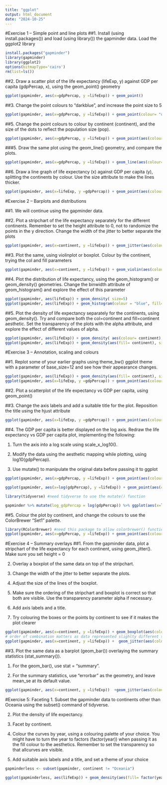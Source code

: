 ```yaml
---
title: "ggplot"
output: html_document
date: "2024-10-25"
---
```





#Exercise 1 – Simple point and line plots
##1. Install (using install.packages()) and load (using library()) the gapminder data.
Load the ggplot2 library


```r
install.packages("gapminder")
library(gapminder)
library(ggplot2)
options(bitmapType='cairo')
rm(list=ls())
```

##2. Draw a scatter plot of the life expectancy (lifeExp, y) against GDP per capita
(gdpPercap, x), using the geom_point() geometry

```r
ggplot(gapminder, aes(x=gdpPercap, y =lifeExp)) + geom_point()

```
##3. Change the point colours to “darkblue”, and increase the point size to 5

```r
ggplot(gapminder, aes(x=gdpPercap, y =lifeExp)) + geom_point(colour= "darkblue", size =5)
```
##5. Change the point colours to colour by continent (continent), and the size of
the dots to reflect the population size (pop).

```r
ggplot(gapminder, aes(x=gdpPercap, y =lifeExp)) + geom_point(aes(colour= continent, size =pop)) #use aesthetics because you are using variable from dataset to categorise your data so will be included in the legend
```

###5. Draw the same plot using the geom_line() geometry, and compare the plots.
```r

ggplot(gapminder, aes(x=gdpPercap, y =lifeExp)) + geom_line(aes(colour= continent, size =pop))
```

##6. Draw a line graph of life expectancy (x) against GDP per capita (y), splitting the
continents by colour. Use the size attribute to make the lines thicker.


```r
ggplot(gapminder, aes(x=lifeExp, y =gdpPercap)) + geom_point(aes(colour= continent), size=5) #size outside of the aesthetic because its not a variable so no need to be included in the legend
```
#Exercise 2 – Barplots and distributions

##1. We will continue using the gapminder data.

##2. Plot a stripchart of the life expectancy separately for the different
continents. Remember to set the height attribute to 0, not to randomize
the points in the y direction. Change the width of the jitter to better
separate the plots

```r
ggplot(gapminder, aes(x=continent, y =lifeExp)) + geom_jitter(aes(colour= continent), size=5, height=0, width=0.2)
```

##3. Plot the same, using violinplot or boxplot. Colour by the continent, trying
the col and fill parameters

```r
ggplot(gapminder, aes(x=continent, y =lifeExp)) + geom_violin(aes(colour= continent, fill =  continent), size=5,)
```

##4. Plot the distribution of life expectancy, using the geom_histogram() or
geom_density() geometries. Change the binwidth attribute of
geom_histogram() and explore the effect of this parameter

```r
ggplot(gapminder, aes(lifeExp)) + geom_density( size=5)
ggplot(gapminder, aes(lifeExp)) + geom_histogram(colour = "blue", fill= "blue", size=1, binwidth=1)
```

##5. Plot the density of life expectancy separately for the continents, using
geom_density(). Try and compare both the col=continent and
fill=continent aesthetic. Set the transparency of the plots with the alpha
attribute, and explore the effect of different values of alpha.

```r
ggplot(gapminder, aes(lifeExp)) + geom_density( aes(colour= continent), size=1)
ggplot(gapminder, aes(lifeExp)) + geom_density(aes(fill= continent), size=0.2, aplha =0.2)
```
#Exercise 3 – Annotation, scaling and colours

##1. Replot some of your earlier graphs using theme_bw() ggplot theme with a
parameter of base_size=12 and see how their appearance changes.

```r
ggplot(gapminder, aes(lifeExp)) + geom_density(aes(fill= continent), size=0.2, aplha =0.2)+ theme_bw(base_size = 12)#base size changes the size of the text in the graph
ggplot(gapminder, aes(x=lifeExp, y =gdpPercap)) + geom_point(aes(colour= continent), size=5) + theme_bw(base_size = 12) 
```

##2. Plot a scatterplot of the life expectancy vs GDP per capita, using
geom_point()

##3. Change the axis labels and add a suitable title for the plot. Reposition the
title using the hjust attribute

```r
ggplot(gapminder, aes(x=lifeExp, y =gdpPercap)) + geom_point(aes(colour= continent), size=2) + labs(title= "Life Expectancy vs GDP per Capital", x ="Life Expectancy", y ="GDP Per Capital")  +theme(plot.title=element_text(hjust=0.5)) #the labs()function adds the chart title towards the left so use theme(plot.title hjust to shift to right)
```
##4. The GDP per capita is better displayed on the log axis. Redraw the life
expectancy vs GDP per capita plot, implementing the following:

1. Turn the axis into a log scale using scale_x_log10().

2. Modify the data using the aesthetic mapping while plotting, using log10(gdpPercap).

3. Use mutate() to manipulate the original data before passing it to ggplot

```r
ggplot(gapminder, aes(x=gdpPercap, y =lifeExp)) + geom_point(aes(colour= continent), size=2) + labs(title= "Life Expectancy vs GDP per Capital", y ="Life Expectancy", x ="GDP Per Capital")  +theme(plot.title=element_text(hjust=0.5)) + scale_x_log10()

ggplot(gapminder, aes(x=log(gdpPercap), y =lifeExp)) + geom_point(aes(colour= continent), size=2) + labs(title= "Life Expectancy vs GDP per Capital", y ="Life Expectancy", x ="GDP Per Capital")  +theme(plot.title=element_text(hjust=0.5)) 

library(tidyverse) #need tidyverse to use the mutate() function

gapminder %>% mutate(log_gdpPercap = log(gdpPercap)) %>% ggplot(aes(x=log_gdpPercap, y =lifeExp)) + geom_point(aes(colour= continent), size=2) + labs(title= "Life Expectancy vs GDP per Capital", y ="Life Expectancy", x ="GDP Per Capital")  +theme(plot.title=element_text(hjust=0.5)) #pipe gapminder dataset into the mutate function to mutate the gdppercap into a log then the mutated gapminder is piped into ggplot and the new x will be the new mutated gdppercap which is log_gdppercap. Remember functions being piped into doesn't need the dataset anymore as it will be used from piped data.
```
##5. Colour the plot by continent, and change the colours to use the ColorBrewer
“Set1” palette.


```r
library(RColorBrewer) #need this package to allow colorbrewer() function to work
ggplot(gapminder, aes(x=gdpPercap, y =lifeExp)) + geom_point(aes(colour= continent), size=2) + labs(title= "Life Expectancy vs GDP per Capital", y ="Life Expectancy", x ="GDP Per Capital")  +theme(plot.title=element_text(hjust=0.5)) + scale_x_log10()+ scale_color_brewer(palette="Set1") #uses a preset colour combination
```
#Exercise 4 – Summary overlays
##1. From the gapminder data, plot a stripchart of the life expectancy for each
continent, using geom_jitter(). Make sure you set height = 0

2. Overlay a boxplot of the same data on top of the stripchart.
  1. Change the width of the jitter to better separate the plots.

  2. Adjust the size of the lines of the boxplot.

  3. Make sure the ordering of the stripchart and boxplot is correct so that both are
visible. Use the transparency parameter alpha if necessary.
  
  4. Add axis labels and a title.

  5. Try colouring the boxes or the points by continent to see if it makes the plot
clearer

```r
ggplot(gapminder, aes(x=continent, y =lifeExp)) + geom_boxplot(aes(colour= continent, fill=continent), alpha = 0.5) +geom_jitter(aes(colour= continent), size=2, height=0, width=0.2, alpha = 0.5) + labs(title = "Life Expectancy Per Continent", x = "Continent", y = "Life Expectancy") + theme(plot.title =element_text(hjust=0.5) )
# order of combination matters as data represented slighlty different so make sure you know which order you want  
ggplot(gapminder, aes(x=continent, y =lifeExp)) +  geom_jitter(aes(colour= continent), size=2, height=0, width=0.2, alpha = 0.5) + geom_boxplot(aes(colour= continent, fill=continent), alpha = 0.5)+ labs(title = "Life Expectancy Per Continent", x = "Continent", y = "Life Expectancy")+theme(plot.title =element_text(hjust=0.5) )
```

##3. Plot the same data as a barplot (geom_bar()) overlaying the summary
statistics (stat_summary()).

  1. For the geom_bar(), use stat = “summary”.
  
  2. For the summary statistics, use “errorbar” as the geometry, and leave mean_se at
its default value.

```r
ggplot(gapminder, aes(x=continent, y =lifeExp))  +geom_jitter(aes(colour= continent), size=2, height=0, width=0.2, alpha = 0.5) +geom_bar(stat="summary", fun=mean, aes(colour=continent, fill=continent),alpha = 0.5, width = 0.5)+ labs(title = "Life Expectancy Per Continent", x = "Continent", y = "Life Expectancy") + theme(plot.title =element_text(hjust=0.5) ) +stat_summary(geom="errorbar", width =0.4)
```
#Exercise 5: Faceting
1. Subset the gapminder data to continents other than Oceania using the subset() command of tidyverse.

2. Plot the density of life expectancy.

3. Facet by continent.

4. Colour the curves by year, using a colouring palette of your choice. You might have to turn the year to factors (factor(year)) when passing it as the fill colour to the aesthetics. Remember to set the transparency so that allcurves are visible.

5. Add suitable axis labels and a title, and set a theme of your choice

```r

gapminderless <- subset(gapminder, continent != "Oceania")

ggplot(gapminderless, aes(lifeExp)) + geom_density(aes(fill= factor(year)), alpha = 0.2, linewidth=0.2) + facet_wrap(. ~ continent)+ theme_dark()+  labs(title = "Life Expectancy Per Continent per year", x = "Life Expectancy", y = "Density") + theme(plot.title =element_text(hjust=0.5) )


```


```r

```


```r

```


```r
```


```r
```


